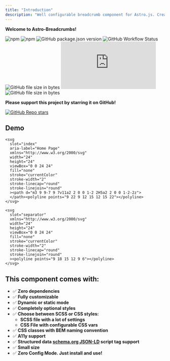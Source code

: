 ```yaml
---
title: "Introduction"
description: "Well configurable breadcrumb component for Astro.js. Create breadcrumbs completely dynamically or specify exactly how they should look."
---
```



**Welcome to Astro-Breadcrumbs!**

![npm](https://img.shields.io/npm/dm/astro-breadcrumbs?logo=npm&style=flat-square)
![npm](https://img.shields.io/npm/v/astro-breadcrumbs?logo=npm&style=flat-square)
![GitHub package.json version](https://img.shields.io/github/package-json/v/felix-berlin/astro-breadcrumbs?label=github&logo=github&style=flat-square)
![GitHub Workflow Status](https://img.shields.io/github/actions/workflow/status/felix-berlin/astro-breadcrumbs/release.yml?label=release&logo=github&style=flat-square)
![GitHub file size in bytes](https://img.shields.io/github/size/felix-berlin/astro-breadcrumbs/src/Breadcrumbs.astro?label=component%20size&logo=astro&style=flat-square)
![GitHub file size in bytes](https://img.shields.io/github/size/felix-berlin/astro-breadcrumbs/src/breadcrumbs.css?label=CSS%20Size&logo=CSS&style=flat-square)
![GitHub file size in bytes](https://img.shields.io/github/size/felix-berlin/astro-breadcrumbs/src/breadcrumbs.scss?label=SCSS%20Size&logo=SASS&style=flat-square)

**Please support this project by starring it on GitHub!**

<a href="https://github.com/felix-berlin/astro-breadcrumbs">
  <img alt="GitHub Repo stars" src="https://img.shields.io/github/stars/felix-berlin/astro-breadcrumbs?style=social"/>
</a>

## Demo

<div class="o-demo">
  <Breadcrumbs>

    <svg
      slot="index"
      aria-label="Home Page"
      xmlns="http://www.w3.org/2000/svg"
      width="24"
      height="24"
      viewBox="0 0 24 24"
      fill="none"
      stroke="currentColor"
      stroke-width="2"
      stroke-linecap="round"
      stroke-linejoin="round"
      ><path d="m3 9 9-7 9 7v11a2 2 0 0 1-2 2H5a2 2 0 0 1-2-2z">
      </path><polyline points="9 22 9 12 15 12 15 22"></polyline>
    </svg>

    <svg
      slot="separator"
      xmlns="http://www.w3.org/2000/svg"
      width="24"
      height="24"
      viewBox="0 0 24 24"
      fill="none"
      stroke="currentColor"
      stroke-width="2"
      stroke-linecap="round"
      stroke-linejoin="round"
      ><polyline points="9 18 15 12 9 6"></polyline>
    </svg>

  </Breadcrumbs>
</div>

## This component comes with:

- ✅ **Zero dependencies**
- ✅ **Fully customizable**
- ✅ **Dynamic or static mode**
- ✅ **Completely optional styles**
- ✅ **Choose between SCSS or CSS styles:**
  - **SCSS file with a lot of settings**
  - **CSS File with configurable CSS vars**
- ✅ **CSS classes with BEM naming convention**
- ✅ **A11y support**
- ✅ **Structured data [schema.org JSON-LD](https://schema.org/BreadcrumbList) script tag support**
- ✅ **Small size**
- ✅ **Zero Config Mode. Just install and use!**

